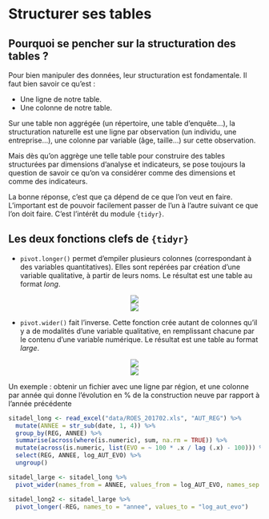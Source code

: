 # Structurer ses tables

## Pourquoi se pencher sur la structuration des tables ?

Pour bien manipuler des données, leur structuration est fondamentale. Il faut bien savoir ce qu'est :

- Une ligne de notre table.
- Une colonne de notre table.

Sur une table non aggrégée (un répertoire, une table d'enquête...), la structuration naturelle est une ligne par observation (un individu, une entreprise...), une colonne par variable (âge, taille...) sur cette observation. 

Mais dès qu'on aggrège une telle table pour construire des tables structurées par dimensions d'analyse et indicateurs, se pose toujours la question de savoir ce qu'on va considérer comme des dimensions et comme des indicateurs. 

La bonne réponse, c'est que ça dépend de ce que l'on veut en faire.
L'important est de pouvoir facilement passer de l'un à l'autre suivant ce que l'on doit faire. C'est l'intérêt du module `{tidyr}`.

## Les deux fonctions clefs de `{tidyr}`


- `pivot.longer()` permet d'empiler plusieurs colonnes (correspondant à des variables quantitatives). Elles sont repérées par création d'une variable qualitative, à partir de leurs noms. Le résultat est une table au format *long*.

<center>![](images/gather.png)</center>

<center>![](images/gather2.png)</center>

- `pivot.wider()` fait l'inverse. Cette fonction crée autant de colonnes qu'il y a de modalités d'une variable qualitative, en remplissant chacune par le contenu d'une variable numérique. Le résultat est une table au format *large*.

<center>![](images/spread.png)</center>

<center>![](images/spread2.png)</center>

Un exemple : obtenir un fichier avec une ligne par région, et une colonne par année qui donne l'évolution en % de la construction neuve par rapport à l'année précédente

```r
sitadel_long <- read_excel("data/ROES_201702.xls", "AUT_REG") %>%
  mutate(ANNEE = str_sub(date, 1, 4)) %>%
  group_by(REG, ANNEE) %>%
  summarise(across(where(is.numeric), sum, na.rm = TRUE)) %>%
  mutate(across(is.numeric, list(EVO = ~ 100 * .x / lag (.x) - 100))) %>%
  select(REG, ANNEE, log_AUT_EVO) %>% 
  ungroup()

sitadel_large <- sitadel_long %>%
  pivot_wider(names_from = ANNEE, values_from = log_AUT_EVO, names_sep = "_")

sitadel_long2 <- sitadel_large %>% 
  pivot_longer(-REG, names_to = "annee", values_to = "log_aut_evo")
  
```

